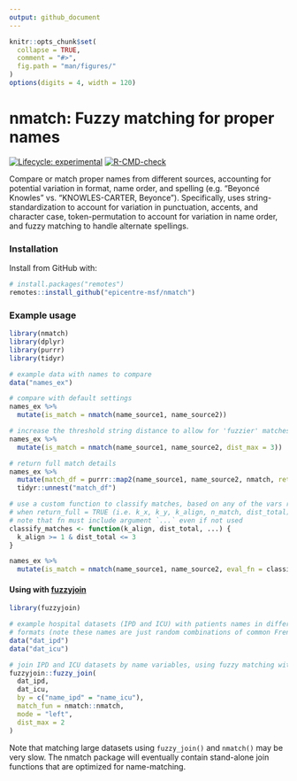 ```yaml
---
output: github_document
---
```


<!-- README.md is generated from README.Rmd. Please edit that file -->

```r
knitr::opts_chunk$set(
  collapse = TRUE,
  comment = "#>",
  fig.path = "man/figures/"
)
options(digits = 4, width = 120)
```

# nmatch: Fuzzy matching for proper names
<!-- badges: start -->
[![Lifecycle: experimental](https://img.shields.io/badge/lifecycle-experimental-orange.svg)](https://www.tidyverse.org/lifecycle/#experimental)
[![R-CMD-check](https://github.com/epicentre-msf/nmatch/actions/workflows/R-CMD-check.yaml/badge.svg)](https://github.com/epicentre-msf/nmatch/actions/workflows/R-CMD-check.yaml)
<!-- badges: end -->

Compare or match proper names from different sources, accounting for potential
variation in format, name order, and spelling (e.g. "Beyoncé Knowles" vs.
"KNOWLES-CARTER, Beyonce"). Specifically, uses string-standardization to account
for variation in punctuation, accents, and character case, token-permutation to
account for variation in name order, and fuzzy matching to handle alternate
spellings.

### Installation

Install from GitHub with:

```r
# install.packages("remotes")
remotes::install_github("epicentre-msf/nmatch")
```

### Example usage

```r
library(nmatch)
library(dplyr)
library(purrr)
library(tidyr)

# example data with names to compare
data("names_ex")

# compare with default settings
names_ex %>% 
  mutate(is_match = nmatch(name_source1, name_source2))

# increase the threshold string distance to allow for 'fuzzier' matches
names_ex %>% 
  mutate(is_match = nmatch(name_source1, name_source2, dist_max = 3))

# return full match details
names_ex %>% 
  mutate(match_df = purrr::map2(name_source1, name_source2, nmatch, return_full = TRUE)) %>% 
  tidyr::unnest("match_df")

# use a custom function to classify matches, based on any of the vars returned
# when return_full = TRUE (i.e. k_x, k_y, k_align, n_match, dist_total)
# note that fn must include argument `...` even if not used
classify_matches <- function(k_align, dist_total, ...) {
  k_align >= 1 & dist_total <= 3
}

names_ex %>% 
  mutate(is_match = nmatch(name_source1, name_source2, eval_fn = classify_matches))
```


#### Using with [fuzzyjoin](https://github.com/dgrtwo/fuzzyjoin)

```r
library(fuzzyjoin)

# example hospital datasets (IPD and ICU) with patients names in different
# formats (note these names are just random combinations of common French names)
data("dat_ipd")
data("dat_icu")

# join IPD and ICU datasets by name variables, using fuzzy matching with nmatch()
fuzzyjoin::fuzzy_join(
  dat_ipd,
  dat_icu,
  by = c("name_ipd" = "name_icu"),
  match_fun = nmatch::nmatch,
  mode = "left",
  dist_max = 2
)
```

Note that matching large datasets using `fuzzy_join()` and `nmatch()` may be
very slow. The nmatch package will eventually contain stand-alone join functions
that are optimized for name-matching.
